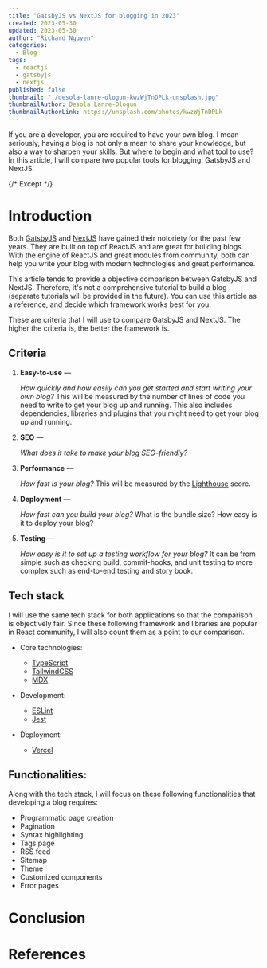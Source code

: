 ```yaml
---
title: "GatsbyJS vs NextJS for blogging in 2023"
created: 2023-05-30
updated: 2023-05-30
author: "Richard Nguyen"
categories:
  - Blog
tags:
  - reactjs
  - gatsbyjs
  - nextjs
published: false
thumbnail: "./desola-lanre-ologun-kwzWjTnDPLk-unsplash.jpg"
thumbnailAuthor: Desola Lanre-Ologun
thumbnailAuthorLink: https://unsplash.com/photos/kwzWjTnDPLk
---
```


If you are a developer, you are required to have your own blog. I mean seriously, having a blog is not only a mean to share your knowledge, but also a way to sharpen your skills. But where to begin and what tool to use? In this article, I will compare two popular tools for blogging: GatsbyJS and NextJS.

{/* Except */}

# Introduction

Both [GatsbyJS](https://www.gatsbyjs.com/) and [NextJS](https://www.gatsbyjs.com/) have gained their notoriety for the past few years. They are built on top of ReactJS and are great for building blogs. With the engine of ReactJS and great modules from community, both can help you write your blog with modern technologies and great performance.

This article tends to provide a objective comparison between GatsbyJS and NextJS. Therefore, it's not a comprehensive tutorial to build a blog (separate tutorials will be provided in the future). You can use this article as a reference, and decide which framework works best for you.

These are criteria that I will use to compare GatsbyJS and NextJS. The higher the criteria is, the better the framework is.

## Criteria

1. **Easy-to-use** &mdash;

   _How quickly and how easily can you get started and start writing your own blog?_ This will be measured by the number of lines of code you need to write to get your blog up and running. This also includes dependencies, libraries and plugins that you might need to get your blog up and running.

2. **SEO** &mdash;

   _What does it take to make your blog SEO-friendly?_

3. **Performance** &mdash;

   _How fast is your blog?_ This will be measured by the [Lighthouse](https://developers.google.com/web/tools/lighthouse) score.

4. **Deployment** &mdash;

   _How fast can you build your blog?_ What is the bundle size? How easy is it to deploy your blog?

5. **Testing** &mdash;

   _How easy is it to set up a testing workflow for your blog?_ It can be from simple such as checking build, commit-hooks, and unit testing to more complex such as end-to-end testing and story book.

## Tech stack

I will use the same tech stack for both applications so that the comparison is objectively fair. Since these following framework and libraries are popular in React community, I will also count them as a point to our comparison.

- Core technologies:

  - [TypeScript](https://www.typescriptlang.org/)
  - [TailwindCSS](https://tailwindcss.com/)
  - [MDX](https://mdxjs.com/)

- Development:

  - [ESLint](https://eslint.org/)
  - [Jest](https://jestjs.io/)

- Deployment:

  - [Vercel](https://vercel.com/)

## Functionalities:

Along with the tech stack, I will focus on these following functionalities that developing a blog requires:

- Programmatic page creation
- Pagination
- Syntax highlighting
- Tags page
- RSS feed
- Sitemap
- Theme
- Customized components
- Error pages

# Conclusion

# References
